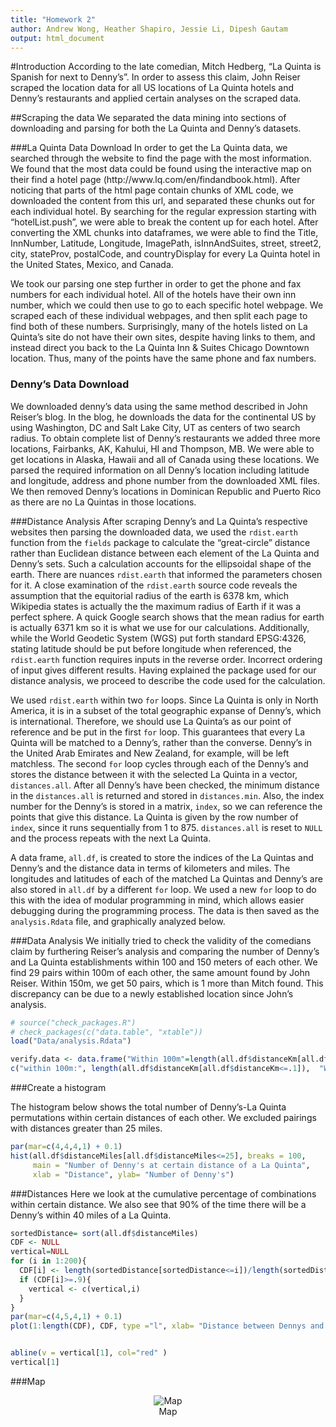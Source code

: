 ```yaml
---
title: "Homework 2"
author: Andrew Wong, Heather Shapiro, Jessie Li, Dipesh Gautam
output: html_document
---
```


#Introduction
According to the late comedian, Mitch Hedberg, "La Quinta is Spanish for next to Denny’s". In order to assess this claim, John Reiser scraped the location data for all US locations of La Quinta hotels and Denny's restaurants and applied certain analyses on the scraped data. 


##Scraping the data
We separated the data mining into sections of downloading and parsing for both the La Quinta and Denny's datasets. 

###La Quinta Data Download
In order to get the La Quinta data, we searched through the website to find the page with the most information. We found that the most data could be found using the interactive map on their find a hotel page (http://www.lq.com/en/findandbook.html). After noticing that parts of the html page contain chunks of XML code, we downloaded the content from this url, and separated these chunks out for each individual hotel. By searching for the regular expression starting with "hotelList.push", we were able to break the content up for each hotel. After converting the XML chunks into dataframes, we were able to find the Title, InnNumber, Latitude, Longitude, ImagePath, isInnAndSuites, street, street2, city, stateProv, postalCode, and countryDisplay for every La Quinta hotel in the United States, Mexico, and Canada.

We took our parsing one step further in order to get the phone and fax numbers for each individual hotel. All of the hotels have their own inn number, which we could then use to go to each specific hotel webpage. We scraped each of these individual webpages, and then split each page to find both of these numbers. Surprisingly, many of the hotels listed on La Quinta's site do not have their own sites, despite having links to them, and instead direct you back to the La Quinta Inn & Suites Chicago Downtown location. Thus, many of the points have the same phone and fax numbers. 

### Denny's Data Download
We downloaded denny's data using the same method described in John Reiser's blog. In the blog, he downloads the data for the continental US by using Washington, DC and Salt Lake City, UT as centers of two search radius. To obtain complete list of Denny's restaurants we added three more locations, Fairbanks, AK, Kahului, HI and Thompson, MB. We were able to get locations in Alaska, Hawaii and all of Canada using these locations.
We parsed the required information on all Denny's location including latitude and longitude, address and phone number from the downloaded XML files. We then removed Denny's locations in Dominican Republic and Puerto Rico as there are no La Quintas in those locations.


###Distance Analysis
After scraping Denny's and La Quinta's respective websites then parsing the downloaded data, we used the `rdist.earth` function from the `fields` package to calculate the "great-circle" distance rather than Euclidean distance between each element of the La Quinta and Denny's sets. Such a calculation accounts for the ellipsoidal shape of the earth. There are nuances `rdist.earth` that informed the parameters chosen for it. A close examination of the `rdist.earth` source code reveals the assumption that the equitorial radius of the earth is 6378 km, which Wikipedia states is actually the the maximum radius of Earth if it was a perfect sphere. A quick Google search shows that the mean radius for earth is actually 6371 km so it is what we use for our calculations. Additionally, while the World Geodetic System (WGS) put forth standard EPSG:4326, stating latitude should be put before longitude when referenced, the `rdist.earth` function requires inputs in the reverse order. Incorrect ordering of input gives different results. Having explained the package used for our distance analysis, we proceed to describe the code used for the calculation.

We used `rdist.earth` within two `for` loops. Since La Quinta is only in North America, it is in a subset of the total geographic expanse of Denny's, which is international. Therefore, we should use La Quinta's as our point of reference and be put in the first `for` loop. This guarantees that every La Quinta will be matched to a Denny's, rather than the converse. Denny's in the United Arab Emirates and New Zealand, for example, will be left matchless. The second `for` loop cycles through each of the Denny's and stores the distance between it with the selected La Quinta in a vector, `distances.all`. After all Denny's have been checked, the minimum distance in the `distances.all` is returned and stored in `distances.min`. Also, the index number for the Denny's is stored in a matrix, `index`, so we can reference the points that give this distance. La Quinta is given by the row number of `index`, since it runs sequentially from 1 to 875. `distances.all` is reset to `NULL` and the process repeats with the next La Quinta.

A data frame, `all.df`, is created to store the indices of the La Quintas and Denny's and the distance data in terms of kilometers and miles. The longitudes and latitudes of each of the matched La Quintas and Denny's are also stored in `all.df` by a different `for` loop. We used a new `for` loop to do this with the idea of modular programming in mind, which allows easier debugging during the programming process. The data is then saved as the `analysis.Rdata` file, and graphically analyzed below.

###Data Analysis
We initially tried to check the validity of the comedians claim by furthering Reiser's analysis and comparing the number of Denny's and La Quinta establishments within 100 and 150 meters of each other. We find 29 pairs within 100m of each other, the same amount found by John Reiser. Within 150m, we get 50 pairs, which is 1 more than Mitch found. This discrepancy can be due to a newly established location since John's analysis.
```r
# source("check_packages.R")
# check_packages(c("data.table", "xtable"))
load("Data/analysis.Rdata")

verify.data <- data.frame("Within 100m"=length(all.df$distanceKm[all.df$distanceKm<=.1]), "Within 150m"=length(all.df$distanceKm[all.df$distanceKm<=.15]))
c("within 100m:", length(all.df$distanceKm[all.df$distanceKm<=.1]),  "Within 150m:", length(all.df$distanceKm[all.df$distanceKm<=.15])) 

```


###Create a histogram

The histogram below shows the total number of Denny's-La Quinta permutations within certain distances of each other. We excluded pairings with distances greater than 25 miles.
```r

par(mar=c(4,4,4,1) + 0.1)
hist(all.df$distanceMiles[all.df$distanceMiles<=25], breaks = 100,
     main = "Number of Denny's at certain distance of a La Quinta",
     xlab = "Distance", ylab= "Number of Denny's")
```


###Distances
Here we look at the cumulative percentage of combinations within certain distance. We also see that 90% of the time there will be a Denny's within 40 miles of a La Quinta.
```r

sortedDistance= sort(all.df$distanceMiles)
CDF <- NULL
vertical=NULL
for (i in 1:200){
  CDF[i] <- length(sortedDistance[sortedDistance<=i])/length(sortedDistance)
  if (CDF[i]>=.9){
    vertical <- c(vertical,i)
  }
}
par(mar=c(4,5,4,1) + 0.1)
plot(1:length(CDF), CDF, type ="l", xlab= "Distance between Dennys and LQ", ylab="Cumulitive percentage within the distance")


abline(v = vertical[1], col="red" )
vertical[1]

```
###Map
<div style="text-align:center">
![Map](Data/plot.png)
</div>
